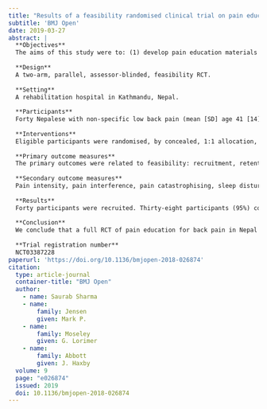 ```yaml
---
title: "Results of a feasibility randomised clinical trial on pain education for low back pain in Nepal: The Pain Education in Nepal-Low Back Pain (PEN-LBP) feasibility trial"
subtitle: 'BMJ Open'
date: 2019-03-27
abstract: |
  **Objectives**
  The aims of this study were to: (1) develop pain education materials in Nepali and (2) determine the feasibility of conducting a randomised clinical trial (RCT) of a pain education intervention using these materials in Nepal.
  
  **Design**
  A two-arm, parallel, assessor-blinded, feasibility RCT.
  
  **Setting**
  A rehabilitation hospital in Kathmandu, Nepal.
  
  **Participants**
  Forty Nepalese with non-specific low back pain (mean [SD] age 41 [14] years; 12 [30%] women).
  
  **Interventions**
  Eligible participants were randomised, by concealed, 1:1 allocation, to one of two groups: (1) a pain education intervention and (2) a guideline-based physiotherapy active control group intervention. Each intervention was delivered by a physiotherapist in a single, 1-hour, individualised treatment session.
  
  **Primary outcome measures**
  The primary outcomes were related to feasibility: recruitment, retention and treatment adherence of participants, feasibility and blinding of outcome assessments, fidelity of treatment delivery, credibility of, and satisfaction with, treatment. Assessments were performed at baseline and at 1 week post-treatment.
  
  **Secondary outcome measures**
  Pain intensity, pain interference, pain catastrophising, sleep disturbance, resilience, global rating of change, depression and quality of life. Statistical analyses were conducted blind to group allocation.
  
  **Results**
  Forty participants were recruited. Thirty-eight participants (95%) completed the 1-week post-treatment assessment. Most primary outcomes surpassed the a priori thresholds for feasibility. Several findings have important implications for designing a full trial. Secondary analyses suggest clinical benefit of pain education over the control intervention, with larger decrease in pain intensity (mean difference=3.56 [95% CI 0.21 to 6.91]) and pain catastrophising (mean difference=6.16 [95% CI 0.59 to 11.72]) in the pain education group. Pain intensity would seem an appropriate outcome for a full clinical trial. One minor adverse event was reported.
  
  **Conclusion**
  We conclude that a full RCT of pain education for back pain in Nepal is feasible and warranted.
  
  **Trial registration number**
  NCT03387228
paperurl: 'https://doi.org/10.1136/bmjopen-2018-026874'
citation: 
  type: article-journal
  container-title: "BMJ Open"
  author:
    - name: Saurab Sharma
    - name:
        family: Jensen
        given: Mark P.
    - name:
        family: Moseley
        given: G. Lorimer
    - name:
        family: Abbott
        given: J. Haxby
  volume: 9
  page: "e026874"
  issued: 2019
  doi: 10.1136/bmjopen-2018-026874
---
```

